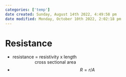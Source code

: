 ```yaml
---
categories: ['temp']
date created: Sunday, August 14th 2022, 4:49:58 pm
date modified: Monday, October 10th 2022, 2:02:18 pm
---
```


# Resistance
- resistance = resistivity x length   
                  cross sectional area
- $$R = r/A$$



